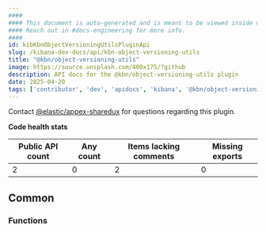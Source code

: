```yaml
---
####
#### This document is auto-generated and is meant to be viewed inside our experimental, new docs system.
#### Reach out in #docs-engineering for more info.
####
id: kibKbnObjectVersioningUtilsPluginApi
slug: /kibana-dev-docs/api/kbn-object-versioning-utils
title: "@kbn/object-versioning-utils"
image: https://source.unsplash.com/400x175/?github
description: API docs for the @kbn/object-versioning-utils plugin
date: 2025-04-20
tags: ['contributor', 'dev', 'apidocs', 'kibana', '@kbn/object-versioning-utils']
---
```




Contact [@elastic/appex-sharedux](https://github.com/orgs/elastic/teams/appex-sharedux) for questions regarding this plugin.

**Code health stats**

| Public API count  | Any count | Items lacking comments | Missing exports |
|-------------------|-----------|------------------------|-----------------|
| 2 | 0 | 2 | 0 |

## Common

### Functions
<DocDefinitionList data={kbnObjectVersioningUtilsObj.common.functions}/>

